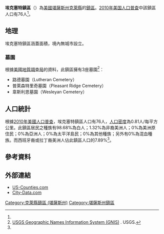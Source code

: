 {{noteTA
|G1=USState
}}
{{Infobox settlement
|official_name = 埃克塞特鎮區
|native_name = Exeter Township
|settlement_type = 鎮區
|image_map = Map highlighting Exeter Township, Clay County, Kansas.svg
|map_caption = 埃克塞特鎮區在克萊縣的位置
|coordinates_display = inline,title
|coordinates_region = US-KS
|subdivision_type = [[世界政區索引|國家]]
|subdivision_name = [[美国|美国]]
|subdivision_type1 = [[美國行政區劃|州]]
|subdivision_name1 = [[堪薩斯州|堪薩斯州]]
|subdivision_type2 = [[堪萨斯州行政区划|縣]]
|subdivision_name2 = [[克萊縣_(堪薩斯州)|克萊縣]]
|area_total_km2 = 93.73
|area_land_km2 = 93.65
|area_water_km2 = 0.07
|area_total_sq_mi = 36.19
|area_land_sq_mi = 36.16
|area_water_sq_mi = 0.03
|area_water_percent = 0.07
|population_as_of = [[2010年美国人口普查|2010]]
|population_footnotes = <ref name="Census 2010">{{cite web| url=http://factfinder2.census.gov| title=Race, Hispanic or Latino, Age, and Housing Occupancy: 2010 Census Redistricting Data (Public Law 94-171) Summary File (QT-PL), Exeter township, Clay County, Kansas| publisher=U.S. Census Bureau, American FactFinder 2| accessdate=2016-04-22| archive-date=2013-09-11| archive-url=https://web.archive.org/web/20130911234518/http://factfinder2.census.gov/| dead-url=no}}</ref>
|population_total = 76
|population_density_km2 = auto
|elevation_footnotes = 
|elevation_m = 406
|elevation_ft = 1332
|latd = 39
|latm = 16
|lats = 00
|latNS = N
|longd = 97
|longm = 12
|longs = 01
|longEW = W
|postal_code_type =
|postal_code = 
|blank_name = [[地名信息系统|GNIS]] ID
|blank_info = [http://geonames.usgs.gov/pls/gnispublic/f?p=gnispq:3:::NO::P3_FID:0476172 0476172]
|website = 
|footnotes = 
}}

'''埃克塞特鎮區'''（{{lang-en|'''Exeter Township'''}}）為[[美國|美國]][[堪薩斯州|堪薩斯州]][[克萊縣_(堪薩斯州)|克萊縣]]的[[行政鎮區|鎮區]]。[[2010年美国人口普查|2010年美国人口普查]]中該鎮區人口有76人<ref name="Census 2010"/>。

==地理==
埃克塞特鎮區涵蓋面積{{convert|93.73|km2|sqmi}}，境內無城市設立。

===墓園===
根據[[美國地質調查局|美國地質調查局]]的資料，此鎮區擁有3座墓園<ref>[http://geonames.usgs.gov/domestic/index.html USGS Geographic Names Information System (GNIS)] {{Wayback|url=http://geonames.usgs.gov/domestic/index.html |date=20190428150204 }}. USGS.</ref>：
*路德墓園（Lutheran Cemetery）
*普萊森特里奇墓園（Pleasant Ridge Cemetery）
*韋斯利恩墓園（Wesleyan Cemetery）

==人口統計==
根據[[2010年美國人口普查|2010年美國人口普查]]，埃克塞特鎮區人口有76人，[[人口密度|人口密度]]為0.81人/每平方公里。此鎮區居民之種族有98.68%為白人；1.32%為非裔美洲人；0%為美洲原住民；0%為亞洲人；0%為太平洋島民；0%為其他種族；另外有0%為混血種族。而西班牙裔或拉丁裔美洲人佔此鎮區人口的7.89%<ref name="Census 2010"/>。

==參考資料==
{{reflist}}

==外部連結==
* [https://web.archive.org/web/20080723112151/http://www.us-counties.com/localgov/kansas.html US-Counties.com]
* [http://www.city-data.com/township/Exeter-KS.html City-Data.com]{{dead link|date=2017年12月 |bot=InternetArchiveBot |fix-attempted=yes }}

{{克萊縣 (堪薩斯州)}}

{{DEFAULTSORT:Exeter}}
[[Category:克萊縣鎮區_(堪薩斯州)|Category:克萊縣鎮區 (堪薩斯州)]]
[[Category:堪薩斯州鎮區|Category:堪薩斯州鎮區]]